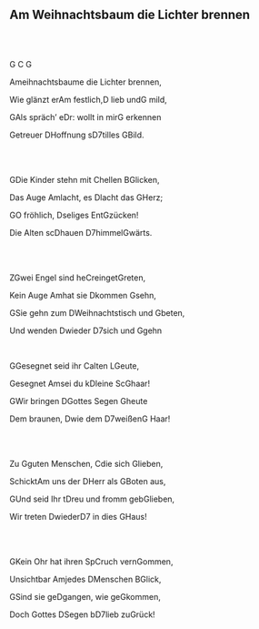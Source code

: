 ## Am Weihnachtsbaum die Lichter brennen
\
\
<p class='song show-chords'><span class='chord'>G</span>                    <span class='chord'>C</span>      <span class='chord'>G</span></p>
<p class='song show-chords'><span class='chord'>Am</span>eihnachtsbaume die Lichter brennen,</p>
<p class='song show-chords'>Wie glänzt er<span class='chord'>Am</span> festlich,<span class='chord'>D</span> lieb und<span class='chord'>G</span> mild,</p>
<p class='song show-chords'><span class='chord'>G</span>Als spräch’ e<span class='chord'>D</span>r: wollt in mir<span class='chord'>G</span> erkennen</p>
<p class='song show-chords'>Getreuer <span class='chord'>D</span>Hoffnung s<span class='chord'>D7</span>tilles <span class='chord'>G</span>Bild.</p>
\
\
<p class='song show-chords'><span class='chord'>G</span>Die Kinder stehn mit <span class='chord'>C</span>hellen B<span class='chord'>G</span>licken,</p>
<p class='song show-chords'>Das Auge <span class='chord'>Am</span>lacht, es <span class='chord'>D</span>lacht das <span class='chord'>G</span>Herz;</p>
<p class='song show-chords'><span class='chord'>G</span>O fröhlich, <span class='chord'>D</span>seliges Ent<span class='chord'>G</span>zücken!</p>
<p class='song show-chords'>Die Alten sc<span class='chord'>D</span>hauen <span class='chord'>D7</span>himmel<span class='chord'>G</span>wärts.</p>
\
\
<p class='song show-chords'>Z<span class='chord'>G</span>wei Engel sind he<span class='chord'>C</span>reinget<span class='chord'>G</span>reten,</p>
<p class='song show-chords'>Kein Auge <span class='chord'>Am</span>hat sie <span class='chord'>D</span>kommen <span class='chord'>G</span>sehn,</p>
<p class='song show-chords'><span class='chord'>G</span>Sie gehn zum <span class='chord'>D</span>Weihnachtstisch und <span class='chord'>G</span>beten,</p>
<p class='song show-chords'>Und wenden <span class='chord'>D</span>wieder <span class='chord'>D7</span>sich und <span class='chord'>G</span>gehn</p>
 \
<p class='song show-chords'>G<span class='chord'>G</span>esegnet seid ihr <span class='chord'>C</span>alten L<span class='chord'>G</span>eute,</p>
<p class='song show-chords'>Gesegnet <span class='chord'>Am</span>sei du k<span class='chord'>D</span>leine Sc<span class='chord'>G</span>haar!</p>
<p class='song show-chords'><span class='chord'>G</span>Wir bringen <span class='chord'>D</span>Gottes Segen <span class='chord'>G</span>heute</p>
<p class='song show-chords'>Dem braunen, <span class='chord'>D</span>wie dem <span class='chord'>D7</span>weißen<span class='chord'>G</span> Haar!</p>
\
\
<p class='song show-chords'>Zu <span class='chord'>G</span>guten Menschen, <span class='chord'>C</span>die sich <span class='chord'>G</span>lieben,</p>
<p class='song show-chords'>Schickt<span class='chord'>Am</span> uns der <span class='chord'>D</span>Herr als <span class='chord'>G</span>Boten aus,</p>
<p class='song show-chords'><span class='chord'>G</span>Und seid Ihr t<span class='chord'>D</span>reu und fromm geb<span class='chord'>G</span>lieben,</p>
<p class='song show-chords'>Wir treten <span class='chord'>D</span>wieder<span class='chord'>D7</span> in dies <span class='chord'>G</span>Haus!</p>
 \
\
<p class='song show-chords'><span class='chord'>G</span>Kein Ohr hat ihren Sp<span class='chord'>C</span>ruch vern<span class='chord'>G</span>ommen,</p>
<p class='song show-chords'>Unsichtbar <span class='chord'>Am</span>jedes <span class='chord'>D</span>Menschen B<span class='chord'>G</span>lick,</p>
<p class='song show-chords'><span class='chord'>G</span>Sind sie ge<span class='chord'>D</span>gangen, wie ge<span class='chord'>G</span>kommen,</p>
<p class='song show-chords'>Doch Gottes <span class='chord'>D</span>Segen b<span class='chord'>D7</span>lieb zu<span class='chord'>G</span>rück!</p>
